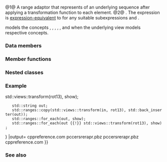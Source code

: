 {{cpp/ranges/view title|transform}}
{{cpp/ranges/transform_view/navbar}}

{{dcl begin}}
{{dcl header|ranges}}
{{dcl rev multi|num=1|since1=c++20|dcl1=
template&lt; ranges::input_range V,
          std::copy_constructible F &gt;
    requires ranges::view&lt;V&gt; &amp;&amp;
             std::is_object_v&lt;F&gt; &amp;&amp;
             std::regular_invocable&lt;F&amp;, ranges::range_reference_t&lt;V&gt;&gt; &amp;&amp;
             /* invoke_result_t&lt;F&amp;, range_reference_t&lt;V&gt;&gt;&amp; is a valid type */
class transform_view
    : public ranges::view_interface&lt;transform_view&lt;V, F&gt;&gt;
|since2=c++23|dcl2=
template&lt; ranges::input_range V,
          std::move_constructible F &gt;
    requires ranges::view&lt;V&gt; &amp;&amp;
             std::is_object_v&lt;F&gt; &amp;&amp;
             std::regular_invocable&lt;F&amp;, ranges::range_reference_t&lt;V&gt;&gt; &amp;&amp;
             /* invoke_result_t&lt;F&amp;, range_reference_t&lt;V&gt;&gt;&amp; is a valid type */
class transform_view
    : public ranges::view_interface&lt;transform_view&lt;V, F&gt;&gt;
}}
{{dcl|num=2|since=c++20|1=
namespace views {
    inline constexpr /*unspecified*/ transform = /*unspecified*/;
}
}}
{{dcl h|Call signature}}
{{dcl|since=c++20|
template&lt; ranges::viewable_range R, class F &gt;
    requires /* see below */
constexpr ranges::view auto transform( R&amp;&amp; r, F&amp;&amp; fun );
}}
{{dcl|since=c++20|
template&lt; class F &gt;
constexpr /*range adaptor closure*/ transform( F&amp;&amp; fun );
}}
{{dcl end}}

@1@ A range adaptor that represents {{lconcept|view}} of an underlying sequence after applying a transformation function to each element.
@2@ {{named req|RangeAdaptorObject}}. The expression {{c|views::transform(e, f)}} is [[cpp/language/expressions#Expression-equivalence|expression-equivalent]] to {{c|transform_view(e, f)}} for any suitable subexpressions {{c|e}} and {{c|f}}.

{{tt|transform_view}} models the concepts {{lconcept|random_access_range}}, {{lconcept|bidirectional_range}}, {{lconcept|forward_range}}, {{lconcept|input_range}}, {{lconcept|common_range}}, and {{lconcept|sized_range}} when the underlying view {{tt|V}} models respective concepts.

===Data members===
{{dsc begin}}
{{dsc hitem|Member name|Definition}}
{{dsc expos mem obj|base_|private=yes|the underlying {{lconcept|view}} of type {{tt|V}}}}
{{dsc expos mem obj|fun_|private=yes|the underlying function object of type {{rev inl|until=c++23|{{rlpi|copyable_wrapper|copyable-box&lt;!--P2325R3--&gt;}}{{tt|&lt;F&gt;}}}}{{rev inl|since=c++23|{{rlpi|copyable_wrapper|movable-box}}{{tt|&lt;F&gt;}}}}}}
{{dsc end}}

===Member functions===
{{dsc begin}}
{{dsc inc|cpp/ranges/adaptor/dsc constructor|transform_view}}
{{dsc inc|cpp/ranges/adaptor/dsc base|transform_view}}
{{dsc inc|cpp/ranges/adaptor/dsc begin|transform_view}}
{{dsc inc|cpp/ranges/adaptor/dsc end|transform_view}}
{{dsc inc|cpp/ranges/adaptor/dsc size|transform_view}}

{{cpp/ranges/view_interface/inherit|embedded=yes|size=yes|data=invalid}}
{{dsc end}}

==={{rl|deduction guides|Deduction guides}}===

===Nested classes===
{{dsc begin}}
{{dsc expos mem tclass|cpp/ranges/transform_view/iterator|the iterator type}}
{{dsc expos mem tclass|cpp/ranges/transform_view/sentinel|the sentinel type}}
{{dsc end}}

===Example===
{{example
|code=
#include &lt;algorithm&gt;
#include &lt;cstdio&gt;
#include &lt;iterator&gt;
#include &lt;ranges&gt;
#include &lt;string&gt;
 
char rot13a(const char x, const char a)
{
    return a + (x - a + 13) % 26;
}

char rot13(const char x)
{
    if ('Z' &gt;= x and x &gt;= 'A')
        return rot13a(x, 'A');

    if ('z' &gt;= x and x &gt;= 'a')
        return rot13a(x, 'a');

    return x;
}
 
int main()
{
    auto show = [](const unsigned char x) { std::putchar(x); };
 
    std::string in{"cppreference.com\n"};
    std::ranges::for_each(in, show);
    std::ranges::for_each(in {{!}} std::views::transform(rot13), show);
 
    std::string out;
    std::ranges::copy(std::views::transform(in, rot13), std::back_inserter(out));
    std::ranges::for_each(out, show);
    std::ranges::for_each(out {{!}} std::views::transform(rot13), show);
}
|output=
cppreference.com
pccersrerapr.pbz
pccersrerapr.pbz
cppreference.com
}}

===See also===
{{dsc begin}}
{{dsc inc|cpp/algorithm/ranges/dsc transform}}
{{dsc end}}

{{langlinks|es|ja|ru|zh}}